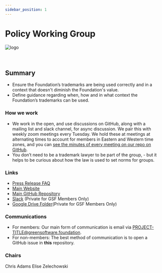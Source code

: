 ```yaml
---
sidebar_position: 1
---
```



# Policy Working Group

<div class="intro-logo">
  <img src="/img/logo.svg" alt="logo" />
</div>
<br />
<br />

## Summary

- Ensure the Foundation’s trademarks are being used correctly and in a context that doesn't diminish the Foundation's value.
- Define guidance regarding when, how and in what context the Foundation’s trademarks can be used.

### How we work

- We work in the open, and use discussions on GitHub, along with a mailing list and slack channel, for async discussion. We pair this with weekly zoom meetings every Tuesday. We hold these at meetings at alternating times to account for members in Eastern and Western time zones, and you can [see the minutes of every meeting on our repo on GitHub](https://github.com/Green-Software-Foundation/policy_wg/tree/main/Agenda_Minutes).
- You don’t need to be a trademark lawyer to be part of the group, - but it helps to be curious about how the law is used to set norms for groups.

### Links

- [Press Release FAQ](https://github.com/Green-Software-Foundation/pr-faqs/blob/main/live/green-software-principles.pr-faq.md)
- [Main Website](https://policy.greensoftware.foundation/)
- [Main GitHub Repository](https://github.com/Green-Software-Foundation/policy_wg)
- [Slack](https://greensoftwarefdn.slack.com/archives/C027CMP9ES3) (Private for GSF Members Only)
- [Google Drive Folder](https://drive.google.com/drive/folders/1kpIYdzaLyFftt0dqBA6GtcxxqMYrCIDu?usp=sharing)(Private for GSF Members Only)

### Communications

- For members: Our main form of communication is email via PROJECT-TITLE@greensoftware.foundation.
- For non-members: The best method of communication is to open a GitHub issue in **this** repository.

### Chairs

<TeamMembers>
  <TeamMember
    role="Co-Director"
    company="The Green Web Foundation"
    github="mrchrisadams"
    twitter="mrchrisadams"
    linkedin="mrchrisadams"
  >
    Chris Adams
  </TeamMember>
  <TeamMember
    role="Global Head of Diversity, Equity & Inclusion, Sustainability, & Social Change"
    company="ThoughtWorks"
    github="elisezelechowsk"
    twitter="elisezelechowsk"
    linkedin="elise-zelechowski-66679415"
  >
    Elise Zelechowski
  </TeamMember>
</TeamMembers>
